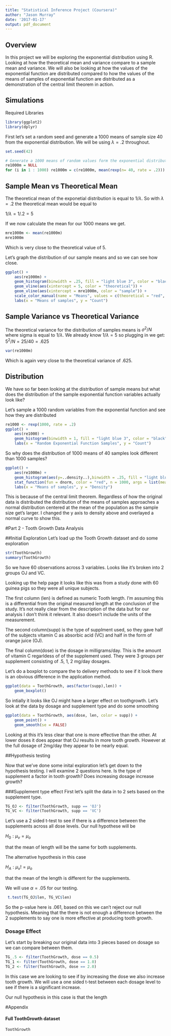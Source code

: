```yaml
---
title: "Statistical Inference Project (Coursera)"
author: "Jason Murray"
date: '2017-01-17'
output: pdf_document
---
```


## Overview

In this project we will be exploring the exponential distribution using R.  Looking at how the theoretical mean and variance compare to a sample mean and variance.  We will also be looking at how the values of the exponential function are distributed compared to how the values of the means of samples of exponential function are distributed as a demonstration of the central limit theorem in action.

## Simulations

Required Libraries
```r
library(ggplot2)
library(dplyr)
```

First let's set a random seed and generate a 1000 means of sample size 40 from the exponential distribution.  We will be using $\lambda = .2$ throughout.
```r
set.seed(42)

# Generate a 1000 means of random values form the exponential distribution
re1000m = NULL
for (i in 1 : 1000) re1000m = c(re1000m, mean(rexp(n= 40, rate = .2)))
```


## Sample Mean vs Theoretical Mean

The theoretical mean of the exponetial distribution is equal to $1/\lambda$.  So with $\lambda = .2$ the theoretical mean would be equal to 

$1/\lambda = 1/.2 = 5$

If we now calculate the mean for our 1000 means we get.

```r
mre1000m <- mean(re1000m)
mre1000m
```

Which is very close to the theoretical value of 5.

Let's graph the distribution of our sample means and so we can see how close.  

```r
ggplot() + 
	aes(re1000m) +
	geom_histogram(binwidth = .25, fill = "light blue 3", color = "black") +
	geom_vline(aes(xintercept = 5, color = "theoretical")) +
	geom_vline(aes(xintercept = mre1000m, color = "sample")) +
	scale_color_manual(name = "Means", values = c(theoretical = "red", sample = "orange")) +
	labs(x = "Means of samples", y = "Count") 
```



## Sample Variance vs Theoretical Variance

The theoretical variance for the distribution of samples means is $\sigma^2/N$ where sigma is equal to $1/\lambda$.  We already know $1/\lambda =5$ so plugging in we get:
$5^2/N = 25/40 = .625$

```r
var(re1000m)
```

Which is again very close to the theoretical variance of .625.  


## Distribution

We have so far been looking at the distribution of sample means but what does the distribution of the sample exponential function variables actually look like?

Let's sample a 1000 random variables from the exponential function and see how they are distributed 

```r
re1000 <- rexp(1000, rate = .2)
ggplot() + 
	aes(re1000) +
	geom_histogram(binwidth = 1, fill = "light blue 3", color = "black") +
	labs(x = "Random Exponential Function Samples", y = "Count")
```

So why does the distribution of 1000 means of 40 samples look different than 1000 samples?

```r
ggplot() + 
	aes(re1000m) +
	geom_histogram(aes(y=..density..),binwidth = .25, fill = "light blue 3", color = "black") +
	stat_function(fun = dnorm, color = "red", n = 1000, args = list(mean = 5)) +
	labs(x = "Means of samples", y = "Density") 
```


This is because of the central limit theorem.  Regardless of how the original data is distributed the distribution of the means of samples approaches a normal distribution centered at the mean of the population as the sample size get's larger.  I changed the y axis to density above and overlayed a normal curve to show this.  


#Part 2 - Tooth Growth Data Analysis

##Initial Exploration
Let's load up the Tooth Growth dataset and do some exploration
```r
str(ToothGrowth)
summary(ToothGrowth)
```

So we have 60 observations across 3 variables.  Looks like it's broken into 2 groups OJ and VC. 

Looking up the help page it looks like this was from a study done with 60 guinea pigs so they were all unique subjects.  

The first column (len) is defined as numeric Tooth length.  I'm assuming this is a differential from the original measured length at the conclusion of the study.  It's not really clear from the description of the data but for our analysis I don't think it relevant.  It also doesn't include the units of the measurement.  

The second column(supp) is the type of supplment used, so they gave half of the subjects vitamin C as absorbic acid (VC) and half in the form of orange juice (OJ).  

The final column(dose) is the dosage in milligrams/day.  This is the amount of vitamin C regarldess of of the supplement used.  They were 3 groups per supplement consisting of .5, 1, 2 mg/day dosages.



Let's do a boxplot to compare the to delivery methods to see if it look there is an obvious difference in the application method.  

```r
ggplot(data = ToothGrowth, aes(factor(supp),len)) + 
	geom_boxplot()
```

So intially it looks like OJ might have a larger effect on toothgrowth.  Let's look at the data by dosage and supplement type and do some smoothing

```r
ggplot(data = ToothGrowth, aes(dose, len, color = supp)) +
	geom_point() +
	geom_smooth(se = FALSE)
```

Looking at this it's less clear that one is more effective than the other.  At lower doses it does appear that OJ results in more tooth growth.  However at the full dosage of 2mg/day they appear to be nearly equal. 


##Hypothesis testing

Now that we've done some inital exploration let's get down to the hypothesis testing.  I will examine 2 questions here.  Is the type of supplement a factor in tooth growth?  Does increasing dosage increase growth?


###Supplement type effect
First let's split the data in to 2 sets based on the supplement type.   
```r
TG_OJ <- filter(ToothGrowth, supp == 'OJ')
TG_VC <- filter(ToothGrowth, supp == 'VC')
```

Let's use a 2 sided t-test to see if there is a difference between the supplements across all dose levels.  Our null hypothese will be

$H_0:\mu_v = \mu_o$ 

that the mean of length will be the same for both supplements.  



The alternative hypothesis in this case

$H_A:\mu_v != \mu_o$

that the mean of the length is different for the supplements.  


We will use $\alpha = .05$ for our testing. 

```r
 t.test(TG_OJ$len, TG_VC$len)
```

So the p-value here is .061, based on this we can't reject our null hypothesis.  Meaning that the there is not enough a difference between the 2 supplements to say one is more effective at producing tooth growth.

### Dosage Effect

Let's start by breaking our original data into 3 pieces based on dosage so we can compare between them.  

```r
TG_.5 <- filter(ToothGrowth, dose == 0.5)
TG_1 <- filter(ToothGrowth, dose == 1.0)
TG_2 <- filter(ToothGrowth, dose == 2.0)
```

In this case we are looking to see if by increasing the dose we also increase tooth growth.  We will use a one sided t-test between each dosage level to see if there is a significant increase.

Our null hypothesis in this case is that the length




\newpage
#Appendix

#### Full ToothGrowth dataset
```r
ToothGrowth
```


